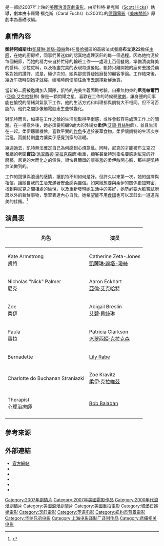 {{Link style|time=2015-12-11T09:12:52+00:00}}
{{noteTA
|T=zh-cn:美味情缘 (2007年电影); zh-hk:美味不設防; zh-tw:料理絕配;
|1=zh-cn:美味情缘; zh-hk:美味不設防; zh-tw:料理絕配;
|2=zh-cn:斯科特·希克斯; zh-hk:史葛·克斯; zh-tw:史考特·希克;
|3=zh-cn:凯瑟琳·泽塔-琼斯; zh-hk:嘉芙蓮·薛達-鍾斯; zh-tw:凱薩琳·麗塔-瓊絲;
|4=zh-cn:艾伦·艾克哈特; zh-hk:阿朗·艾格; zh-tw:亞倫·艾克哈特;
|5=zh-cn:阿比吉尔·布莱斯林; zh-hk:艾碧姬·比絲蓮; zh-tw:艾碧·貝絲琳;
}}
{{Otheruses|subject=2007年的美國電影|other=-{美味關係}-其他意義|美味關係}}

{{Infobox Film
| name           = -{zh-cn:美味情缘; zh-hk:美味不設防; zh-tw:料理絕配;}-
| original_name  = ''No Reservations''
| image          = No Reservations.jpg
| caption        = 中國大陸版海報
| director       = [[斯科特·希克斯|斯科特·希克斯]]
| producer       = Kerry Heysen<br/>Sergio Aguero
| writer         = Carol Fuchs<br/>Sandra Nettelbeck
| starring       = [[凯瑟琳·泽塔-琼斯|凯瑟琳·泽塔-琼斯]]<br/>[[艾伦·艾克哈特|艾伦·艾克哈特]]<br/>[[阿比吉尔·布莱斯林|阿比吉尔·布莱斯林]]<br/>[[珮特麗莎·卡遜|珮特麗莎·卡遜]]
| music          = [[菲利普·格拉斯|菲利普·格拉斯]]
| cinematography = Stuart Dryburgh
| editing        = Pip Karmel
| distributor    = [[華納兄弟|華納兄弟]]
| released       = {{TWN}}2007年8月24日<br>{{HKG}}2007年10月11日<br>{{CHNML}}2007年9月7日<br>{{USA}}2007年7月25日 (New York City, New York) (premiere)<br>{{USA}}2007年7月27日
| runtime        = 105 分鐘
| country        = {{USA}}
| language       = [[英語|英語]]
| budget         = [[美元|USD$]]28,000,000
| website        = 
| imdb_id        = 0481141
| cn_name        = 美味情缘
| hk_name        = 美味不設防
| tw_name        = 料理絕配
}}
{{作品名稱|name=''No Reservations''|hk=美味不設防|tw=料理絕配|cn=美味情缘}}是一部於2007年上映的[[美國|美國]][[浪漫|浪漫]][[喜劇電影|喜劇電影]]，由斯科特·希克斯（[[:en:Scott_Hicks|Scott Hicks]]）執導，劇本由卡羅爾·福克斯（Carol Fuchs）以2001年的[[德國電影|德國電影]]《[[美味關係|美味關係]]》原劇本為基礎改編。

==劇情內容==

'''凱特阿姆斯壯'''([[凱薩琳·麗塔-瓊絲|凱薩琳·麗塔-瓊絲]]飾)在[[曼哈頓|曼哈頓]]區的高級法式餐廳'''布立克22'''擔任[[主廚|主廚]]，在她的廚房裡，同事們著迷似的認真地處理烹飪的每一個過程。因為她拘泥於每個細節，而她的精力來自於忙碌的輪班工作——處理上百個餐點，準備清淡鮮美的醬料、沙拉佐料，以及極盡完美的表現每道餐點。凱特只離開她的廚房去接受顧客對她的讚許，或是，極少次的，她與那些質疑她廚藝的顧客爭論。工作結束後，幾近午夜時刻她才就寢，破曉時刻便前往魚市去選擇新鮮漁貨。

當新的二廚被邀請加入團隊，凱特的完美主義面臨考驗。自豪無約束的'''尼克帕爾門'''([[亞倫·艾克哈特|亞倫·艾克哈特]]飾) 像是一顆閃耀之星，喜歡在工作的時候聽[[歌劇|歌劇]]，讓身邊的同事能在愉悅的情緒與氣氛下工作，他的生活方式和料理都與凱特大不相同。但不可否認的，他們之間卻像觸電般產生些微變化。

對凱特而言，如果在工作之餘的生活能取得平衡感，或許會較容易處理工作上的問題。在一場意外後，她必須要照顧9歲大的外甥女'''柔伊'''([[艾碧·貝絲琳|艾碧·貝絲琳]]飾)，並且生活在一起。柔伊聰穎機伶，喜歡平實的[[炸魚|炸魚]]多過於豪華食物。柔伊讓凱特的生活次序混亂，而凱特則盡力讓柔伊感覺到家的溫暖。

幾週過去，凱特無法確定自己為何感到心煩意亂。同時，尼克的才能被布立克22餐廳的老闆'''寶拉'''([[派翠西婭·克拉克森|派翠西婭·克拉克森]]飾)看重，顧客甚至特別指名要感謝尼克的好廚藝，尼克的大而化之的個性，很快且簡單的讓害羞的柔伊敞開心胸，那些是凱特無法做到的。

工作的競爭與浪漫的感情，讓凱特不知如何是好。但許久以來第一次，她的選擇與相信，讓她自我的生活充滿著安全感與自信。如果她想要與柔伊的關係更加緊密、找到與尼克之間相處的愉悅，以及重新發現她生活中的美好，她勢必要大膽嘗試廚房以外的新鮮事物，學習表達內心自我，她希望能不用[[食譜|食譜]]也可以烹飪出一道道完美的佳餚。<ref>{{cite web|url=https://tw.movies.yahoo.com/movieinfo_main.html/id=2267|title=料理絕配(No Reservations) - Yahoo!奇摩電影|date=2007-08-24|accessdate=2014-08-15|archive-date=2016-03-05|archive-url=https://web.archive.org/web/20160305182852/https://tw.movies.yahoo.com/movieinfo_main.html/id=2267|dead-url=no}}</ref>

==演員表==
{| class="wikitable"
!角色
!演员
|-
|Kate Armstrong<br>凯特
|Catherine Zeta-Jones<br>[[凱薩琳·麗塔-瓊絲|凱薩琳·麗塔-瓊絲]]
|-
|Nicholas "Nick" Palmer<br>尼克
|Aaron Eckhart<br>[[亞倫·艾克哈特|亞倫·艾克哈特]]
|-
|Zoe<br>柔伊
|Abigail Breslin<br>[[艾碧·貝絲琳|艾碧·貝絲琳]]
|-
|Paula<br>寶拉
|Patricia Clarkson<br>[[派翠西婭·克拉克森|派翠西婭·克拉克森]]
|-
|Bernadette
|[[:en:Lily_Rabe|Lily Rabe]]
|-
|Charlotte do Buchanan Straniazki
|Zoe Kravitz<br>[[柔伊·克拉維茲|柔伊·克拉維茲]]
|-
|Therapist<br>心理治療師
|[[:en:Bob_Balaban|Bob Balaban]]
|-
|}

== 參考來源 ==
<references/>

==外部連結==
*[https://web.archive.org/web/20070911191757/http://noreservationsmovie.warnerbros.com/ 官方網站]{{en}}
*{{imdb title|0481141}}
*{{Amg movie|343302}}
*{{rotten-tomatoes|no_reservations}}
*{{metacritic film|no-reservations}}
*{{mojo title|noreservations}}

{{上海电影译制厂/2000s作品}}
{{DEFAULTSORT:No Reservations}}
[[Category:2007年劇情片|Category:2007年劇情片]]
[[Category:2007年美國電影作品|Category:2007年美國電影作品]]
[[Category:2000年代浪漫劇情片|Category:2000年代浪漫劇情片]]
[[Category:美國浪漫劇情片|Category:美國浪漫劇情片]]
[[Category:美國重拍電影|Category:美國重拍電影]]
[[Category:城堡石娛樂電影|Category:城堡石娛樂電影]] 
[[Category:烹飪電影|Category:烹飪電影]] 
[[Category:英语电影|Category:英语电影]] 
[[Category:紐約市背景電影|Category:紐約市背景電影]] 
[[Category:华纳兄弟电影|Category:华纳兄弟电影]]
[[Category:上海电影译制厂译制作品|Category:上海电影译制厂译制作品]]
[[Category:悲痛相关电影|Category:悲痛相关电影]]